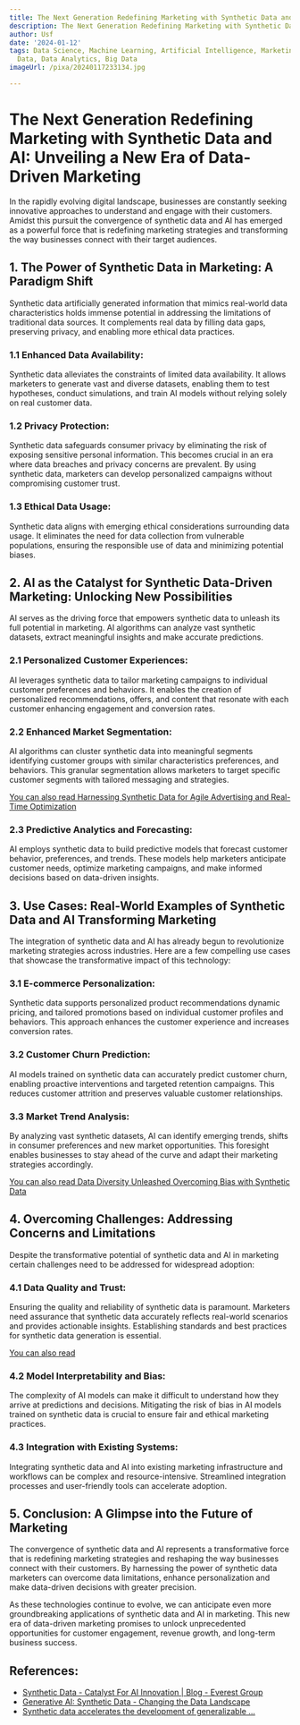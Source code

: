 ```yaml
---
title: The Next Generation Redefining Marketing with Synthetic Data and AI
description: The Next Generation Redefining Marketing with Synthetic Data and AI
author: Usf
date: '2024-01-12'
tags: Data Science, Machine Learning, Artificial Intelligence, Marketing, Synthetic
  Data, Data Analytics, Big Data
imageUrl: /pixa/20240117233134.jpg

---
```

#  The Next Generation Redefining Marketing with Synthetic Data and  AI: Unveiling a  New Era of Data-Driven Marketing

In the rapidly evolving digital landscape, businesses are  constantly seeking innovative approaches to understand and engage with  their customers. Amidst this pursuit the convergence of synthetic  data and AI has emerged as a powerful force that is redefining marketing strategies and transforming  the way  businesses connect with their target audiences.

## 1. The Power of Synthetic Data in Marketing:  A Paradigm Shift

Synthetic data artificially  generated information that  mimics real-world data characteristics holds immense potential in addressing the limitations of traditional data sources. It complements real  data by filling data gaps, preserving privacy, and enabling more ethical  data practices.

### 1.1 Enhanced Data Availability:

Synthetic data alleviates the constraints of limited data availability. It allows marketers to generate vast and diverse datasets, enabling  them to test hypotheses, conduct simulations, and train  AI models without relying solely on real customer data.

### 1.2 Privacy Protection:

Synthetic data safeguards consumer  privacy by eliminating the risk of exposing sensitive personal information. This becomes crucial in an era where data breaches and privacy  concerns are prevalent. By using synthetic data, marketers can develop personalized campaigns without compromising customer trust.

### 1.3 Ethical Data Usage:

Synthetic data aligns with emerging ethical considerations surrounding  data usage. It eliminates the need for  data collection from vulnerable populations, ensuring the responsible use of data  and minimizing potential biases.

## 2. AI as the Catalyst for Synthetic Data-Driven  Marketing: Unlocking New Possibilities

AI serves  as the driving force that empowers synthetic data to  unleash its full potential  in marketing. AI algorithms  can analyze  vast synthetic  datasets, extract meaningful insights and make  accurate  predictions.

###  2.1  Personalized Customer Experiences:

AI leverages  synthetic  data to tailor  marketing campaigns to individual  customer preferences and behaviors. It  enables the creation of personalized recommendations, offers, and  content that resonate with each customer enhancing engagement  and conversion rates.

### 2.2 Enhanced Market Segmentation:

AI algorithms can cluster synthetic data into meaningful segments identifying customer groups with similar characteristics preferences, and behaviors. This granular segmentation allows marketers to target  specific customer segments with tailored messaging and strategies.

[You can also  read Harnessing Synthetic Data for Agile Advertising and Real-Time Optimization](Harnessing%20Synthetic%20Data%20for%20Agile%20Advertising%20and%20Real-Time%20Optimization)


### 2.3 Predictive Analytics and  Forecasting:

AI  employs synthetic data to build predictive models that forecast customer behavior, preferences, and trends. These models help marketers anticipate customer needs, optimize marketing campaigns, and  make informed  decisions based on data-driven insights.

## 3. Use Cases: Real-World Examples of Synthetic Data and AI Transforming Marketing

The integration of synthetic data and AI has already begun to  revolutionize marketing strategies across industries. Here are a  few compelling use cases that showcase the transformative impact of this technology:

### 3.1 E-commerce Personalization:

Synthetic  data supports personalized  product  recommendations dynamic  pricing, and tailored promotions based on individual customer profiles and behaviors. This approach enhances the customer experience and  increases conversion  rates.

### 3.2 Customer Churn Prediction:

AI models trained on synthetic data can accurately predict customer churn, enabling proactive interventions and targeted retention campaigns. This  reduces customer attrition and preserves  valuable customer relationships.

### 3.3 Market Trend  Analysis:

By analyzing vast synthetic datasets, AI can identify emerging  trends, shifts in  consumer preferences and new market opportunities. This foresight enables businesses to stay ahead of the curve and adapt their marketing strategies accordingly.

[You can also read Data Diversity Unleashed Overcoming Bias with Synthetic Data](Data%20Diversity%20Unleashed%20Overcoming%20Bias%20with%20Synthetic%20Data)


## 4. Overcoming Challenges: Addressing Concerns and Limitations

Despite the  transformative potential of synthetic data and AI in marketing certain challenges need to be addressed for  widespread adoption:

### 4.1 Data Quality and Trust:

Ensuring the quality and reliability of synthetic data is paramount. Marketers need assurance that synthetic data accurately reflects real-world scenarios and  provides actionable insights. Establishing standards and best practices  for synthetic data generation  is essential.

[You can also read ]()


### 4.2 Model Interpretability and Bias:

The complexity of AI models can make it difficult to understand how  they arrive at predictions and decisions. Mitigating the  risk of bias in AI models trained on synthetic data is crucial to ensure fair  and ethical marketing practices.

### 4.3 Integration  with Existing Systems:

Integrating synthetic data and AI into  existing marketing infrastructure and  workflows  can  be complex and resource-intensive. Streamlined integration processes and user-friendly tools can accelerate adoption.

## 5. Conclusion: A Glimpse into the  Future of Marketing

The  convergence of synthetic data and AI represents a transformative force that is redefining marketing strategies and  reshaping the way businesses connect with their customers. By harnessing the power of synthetic data marketers can overcome  data limitations, enhance personalization and make data-driven decisions with greater  precision.

As these technologies continue to evolve, we can anticipate even more groundbreaking applications of synthetic data and AI in marketing. This new era of data-driven marketing promises to unlock unprecedented opportunities for  customer engagement, revenue growth, and  long-term business success.

## References:
- [Synthetic Data - Catalyst For AI Innovation | Blog - Everest Group](https://www.everestgrp.com/2021-04-https-www-everestgrp-com-2021-04-synthetic-data-catalyst-for-ai-innovation-blog-html-.html)
- [Generative AI: Synthetic Data - Changing the Data Landscape](https://www.linkedin.com/pulse/generative-ai-synthetic-data-changing-landscape-aruna-pattam)
- [Synthetic data accelerates the development of generalizable ...](https://www.nature.com/articles/s42256-023-00629-1)

